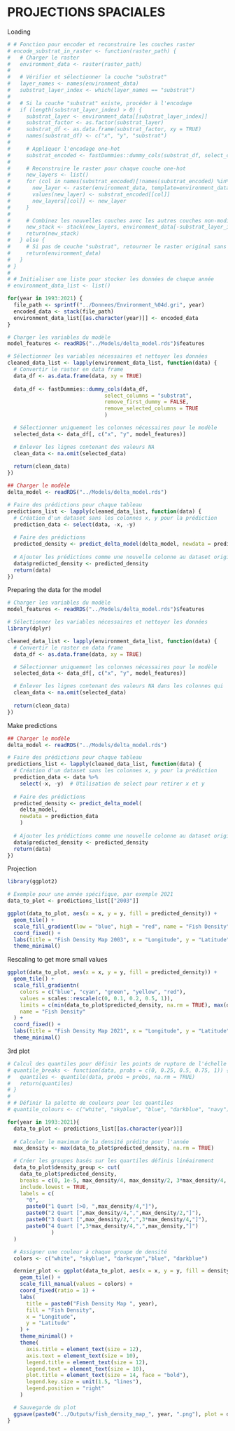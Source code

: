 # PROJECTIONS SPACIALES

Loading

```r
# # Fonction pour encoder et reconstruire les couches raster
# encode_substrat_in_raster <- function(raster_path) {
#   # Charger le raster
#   environment_data <- raster(raster_path)
#   
#   # Vérifier et sélectionner la couche "substrat"
#   layer_names <- names(environment_data)
#   substrat_layer_index <- which(layer_names == "substrat")
#   
#   # Si la couche "substrat" existe, procéder à l'encodage
#   if (length(substrat_layer_index) > 0) {
#     substrat_layer <- environment_data[[substrat_layer_index]]
#     substrat_factor <- as.factor(substrat_layer)
#     substrat_df <- as.data.frame(substrat_factor, xy = TRUE)  
#     names(substrat_df) <- c("x", "y", "substrat")
#   
#     # Appliquer l'encodage one-hot
#     substrat_encoded <- fastDummies::dummy_cols(substrat_df, select_columns = "substrat", remove_first_dummy = TRUE, remove_selected_columns = TRUE)
#     
#     # Reconstruire le raster pour chaque couche one-hot
#     new_layers <- list()
#     for (col in names(substrat_encoded)[!names(substrat_encoded) %in% c("x", "y")]) {
#       new_layer <- raster(environment_data, template=environment_data)
#       values(new_layer) <- substrat_encoded[[col]]
#       new_layers[[col]] <- new_layer
#     }
#     
#     # Combinez les nouvelles couches avec les autres couches non-modifiées du raster original
#     new_stack <- stack(new_layers, environment_data[-substrat_layer_index])
#     return(new_stack)
#   } else {
#     # Si pas de couche "substrat", retourner le raster original sans modification
#     return(environment_data)
#   }
# }
# 
# # Initialiser une liste pour stocker les données de chaque année
# environment_data_list <- list()

for(year in 1993:2021) {
  file_path <- sprintf("../Donnees/Environment_%04d.gri", year)
  encoded_data <- stack(file_path)
  environment_data_list[[as.character(year)]] <- encoded_data
}

# Charger les variables du modèle
model_features <- readRDS("../Models/delta_model.rds")$features

# Sélectionner les variables nécessaires et nettoyer les données
cleaned_data_list <- lapply(environment_data_list, function(data) {
  # Convertir le raster en data frame
  data_df <- as.data.frame(data, xy = TRUE)
  
  data_df <- fastDummies::dummy_cols(data_df,
                               select_columns = "substrat",
                               remove_first_dummy = FALSE,
                               remove_selected_columns = TRUE
                               )

  # Sélectionner uniquement les colonnes nécessaires pour le modèle
  selected_data <- data_df[, c("x", "y", model_features)]

  # Enlever les lignes contenant des valeurs NA
  clean_data <- na.omit(selected_data)
  
  return(clean_data)
})

## Charger le modèle
delta_model <- readRDS("../Models/delta_model.rds")

# Faire des prédictions pour chaque tableau
predictions_list <- lapply(cleaned_data_list, function(data) {
  # Création d'un dataset sans les colonnes x, y pour la prédiction
  prediction_data <- select(data, -x, -y)
  
  # Faire des prédictions
  predicted_density <- predict_delta_model(delta_model, newdata = prediction_data)
  
  # Ajouter les prédictions comme une nouvelle colonne au dataset original
  data$predicted_density <- predicted_density
  return(data)
})
```

Preparing the data for the model

```r
# Charger les variables du modèle
model_features <- readRDS("../Models/delta_model.rds")$features

# Sélectionner les variables nécessaires et nettoyer les données
library(dplyr)

cleaned_data_list <- lapply(environment_data_list, function(data) {
  # Convertir le raster en data frame
  data_df <- as.data.frame(data, xy = TRUE)

  # Sélectionner uniquement les colonnes nécessaires pour le modèle
  selected_data <- data_df[, c("x", "y", model_features)]

  # Enlever les lignes contenant des valeurs NA dans les colonnes qui   intéressent le modèle
  clean_data <- na.omit(selected_data)
  
  return(clean_data)
})
```

Make predictions

```r
## Charger le modèle
delta_model <- readRDS("../Models/delta_model.rds")

# Faire des prédictions pour chaque tableau
predictions_list <- lapply(cleaned_data_list, function(data) {
  # Création d'un dataset sans les colonnes x, y pour la prédiction
  prediction_data <- data %>%
    select(-x, -y)  # Utilisation de select pour retirer x et y
  
  # Faire des prédictions
  predicted_density <- predict_delta_model(
    delta_model,
    newdata = prediction_data
    )
  
  # Ajouter les prédictions comme une nouvelle colonne au dataset original
  data$predicted_density <- predicted_density
  return(data)
})
```

Projection

```r
library(ggplot2)

# Exemple pour une année spécifique, par exemple 2021
data_to_plot <- predictions_list[["2003"]]

ggplot(data_to_plot, aes(x = x, y = y, fill = predicted_density)) +
  geom_tile() + 
  scale_fill_gradient(low = "blue", high = "red", name = "Fish Density") +
  coord_fixed() +
  labs(title = "Fish Density Map 2003", x = "Longitude", y = "Latitude") +
  theme_minimal()
```

Rescaling to get more small values

```r
ggplot(data_to_plot, aes(x = x, y = y, fill = predicted_density)) +
  geom_tile() + 
  scale_fill_gradientn(
    colors = c("blue", "cyan", "green", "yellow", "red"),
    values = scales::rescale(c(0, 0.1, 0.2, 0.5, 1)),
    limits = c(min(data_to_plot$predicted_density, na.rm = TRUE), max(data_to_plot$predicted_density, na.rm = TRUE)),
    name = "Fish Density"
  ) +
  coord_fixed() +
  labs(title = "Fish Density Map 2021", x = "Longitude", y = "Latitude") +
  theme_minimal()
```

3rd plot

```r
# Calcul des quantiles pour définir les points de rupture de l'échelle de couleurs
# quantile_breaks <- function(data, probs = c(0, 0.25, 0.5, 0.75, 1)) {
#   quantiles <- quantile(data, probs = probs, na.rm = TRUE)
#   return(quantiles)
# }
# 
# # Définir la palette de couleurs pour les quantiles
# quantile_colours <- c("white", "skyblue", "blue", "darkblue", "navy")

for(year in 1993:2021){
  data_to_plot <- predictions_list[[as.character(year)]]
  
  # Calculer le maximum de la densité prédite pour l'année
  max_density <- max(data_to_plot$predicted_density, na.rm = TRUE)

  # Créer les groupes basés sur les quartiles définis linéairement
  data_to_plot$density_group <- cut(
    data_to_plot$predicted_density,
    breaks = c(0, 1e-5, max_density/4, max_density/2, 3*max_density/4, max_density),
    include.lowest = TRUE,
    labels = c(
      "0",
      paste0("1 Quart [>0, ",max_density/4,"]"),
      paste0("2 Quart [",max_density/4,",",max_density/2,"]"),
      paste0("3 Quart [",max_density/2,",",3*max_density/4,"]"),
      paste0("4 Quart [",3*max_density/4,",",max_density,"]")
              )
  )

  # Assigner une couleur à chaque groupe de densité
  colors <- c("white", "skyblue", "darkcyan","blue", "darkblue")

  dernier_plot <- ggplot(data_to_plot, aes(x = x, y = y, fill = density_group)) +
    geom_tile() +
    scale_fill_manual(values = colors) +
    coord_fixed(ratio = 1) +
    labs(
      title = paste0("Fish Density Map ", year),
      fill = "Fish Density",
      x = "Longitude",
      y = "Latitude"
    ) +
    theme_minimal() +
    theme(
      axis.title = element_text(size = 12),
      axis.text = element_text(size = 10),
      legend.title = element_text(size = 12),
      legend.text = element_text(size = 10),
      plot.title = element_text(size = 14, face = "bold"),
      legend.key.size = unit(1.5, "lines"),
      legend.position = "right"
    )

  # Sauvegarde du plot
  ggsave(paste0("../Outputs/fish_density_map_", year, ".png"), plot = dernier_plot, width = 10, height = 8, dpi = 1200)
}
```
